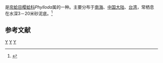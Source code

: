{{noteTA
|T=zh-cn:叶樱蛤; zh-tw:枯葉櫻蛤;
|1=zh-cn:叶樱蛤; zh-tw:枯葉櫻蛤;
}}
{{Speciesbox
| taxon = Phylloda foliacea
| binomial_authority = ([[Linnaeus|Linnaeus]], 1758)
}}
{{地区用词4|start=学名：''{{lang|la|Phylloda foliacea}}''|cn=叶樱蛤|tw=枯葉櫻蛤|as=称}}是[[帘蛤目|帘蛤目]][[樱蛤科|樱蛤科]]''Phylloda''属的一种。主要分布于[[南海|南海]]、[[中国大陆|中国大陆]]、[[台湾|台湾]]，常栖息在水深3－20米砂泥底。<ref>{{cite web|url=http://shell.sinica.edu.tw/chinese/shellbase_detail.php?science_no=2555|title=国际贝库：叶樱蛤|publisher=台湾贝类资料库|accessdate=2009-08-11|archive-date=2016-03-04|archive-url=https://web.archive.org/web/20160304111926/http://shell.sinica.edu.tw/chinese/shellbase_detail.php?science_no=2555|dead-url=no}}</ref>

== 参考文献 ==
{{reflist|2}}
{{Taxonbar|from=Q14095162}}

[[Category:樱蛤科|Y]]
[[Category:_1758年描述的动物|Y]]
[[Category:_卡尔·林奈命名的生物分类|Y]]